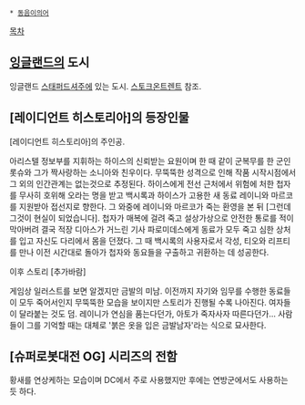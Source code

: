  * [[동음이의어]]

[[목차]]
== [[잉글랜드]]의 도시 ==
잉글랜드 [[스태퍼드셔]]주에 있는 도시. [[스토크온트렌트]] 참조.

== [레이디언트 히스토리아]의 등장인물 ==
[레이디언트 히스토리아]의 주인공.

아리스텔 정보부를 지휘하는 하이스의 신뢰받는 요원이며 한 때 같이 군복무를 한 군인 롯슈와 그가 짝사랑하는 소니아와 친우이다. 무뚝뚝한 성격으로 인해 작품 시작시점에서 그 외의 인간관계는 없는것으로 추정된다. 하이스에게 전선 근처에서 위험에 처한 첩자를 무사히 호위해 오라는 명을 받고 백시록과 하이스가 고용한 새 동료 레이니와 마르코를 지원받아 접선지로 향한다. 그 와중에 레이니와 마르코가 죽는 환영을 본 뒤 [그런데 그것이 현실이 되었습니다]. 첩자가 매복에 걸려 죽고 설상가상으로 안전한 통로를 적이 막아버려 결국 적장 디아스가 거느린 기사 파로미데스에게 동료가 모두 죽고 심한 상처를 입고 자신도 다리에서 몸을 던졌다. 그 때 백시록의 사용자로서 각성, 티오와 리프티를 만나 이전 시간대로 돌아가 첩자와 동요들을 구출하고 귀환하는 데 성공한다.

이후 스토리 [추가바람]

게임상 일러스트를 보면 알겠지만 금발의 미남. 이전까지 자기와 임무를 수행한 동료들이 모두 죽어서인지 무뚝뚝한 모습을 보이지만 스토리가 진행될 수록 나아진다. 여자들이 달라붙는 것도 덤. 레이니가 연심을 품는다던가, 아토가 죽자사자 따른다던가... 사람들이 그를 기억할 때는 대체로 '붉은 옷을 입은 금발남자'라는 식으로 묘사한다.

== [슈퍼로봇대전 OG] 시리즈의 전함 ==
황새를 연상케하는 모습이며 DC에서 주로 사용했지만 후에는 연방군에서도 사용하는 듯 하다.
